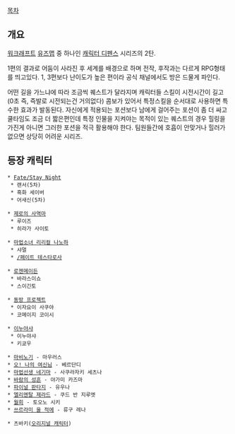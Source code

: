 [[목차]]
== 개요 ==
[[워크래프트]] [[유즈맵]] 중 하나인 [[캐릭터 디펜스]] 시리즈의 2탄.

1편의 결과로 어둠이 사라진 후 세계를 배경으로 하며 전작, 후작과는 다르게 RPG형태를 띄고있다. 1, 3편보다 난이도가 높은 편이라 공식 채널에서도 방은 드물게 파인다.

어떤 길을 가느냐에 따라 조금씩 퀘스트가 달라지며 캐릭터들 스킬이 시전시간이 길고(0초 즉, 즉발로 시전되는건 거의없다) 콤보가 있어서 특정스킬을 순서대로 사용하면 특수한 효과가 발동된다. 자신에게 적용되는 포션보다 남에게 걸어주는 포션이 좀 더 싸고 쿨타임도 조금 더 짧은편인데 특정 인물을 지켜야는 목적이 있는 퀘스트의 경우 힐링을 가진게 아니면 그러한 포션을 적극 활용해야 한다. 팀원들간에 호흡이 안맞거나 힐러가 없으면 상당히 어려운 시리즈.

== 등장 캐릭터 ==
 * [[Fate/Stay Night]]
  * 랜서(5차)
  * 흑화 세이버
  * 어새신(5차)

 * [[제로의 사역마]]
  * 루이즈
  * 히라가 사이토

 * [[마법소녀 리리컬 나노하]]
  * 샤멀
  * [[/페이트 테스타로사]]

 * [[로젠메이든]]
  * 바라스이쇼
  * 스이긴토

 * [[동방 프로젝트]]
  * 이자요이 사쿠야
  * 코메이지 코이시

 * [[이누야샤]]
  * 이누야샤
  * 키쿄우

 * [[마비노기]] - 마우러스
 * [[오! 나의 여신님]] - 베르단디
 * [[마법선생 네기마]] - 사쿠라자키 세츠나
 * [[바람의 성흔]] - 야가미 카즈마
 * [[파이널 판타지]] - 유우나
 * [[엘리멘탈 제라드]] - 쿠드 반 지루엣
 * [[월희]] - 토오노 시키
 * [[쓰르라미 울 적에]] - 류구 레나

 * 츠바키([[오리지널 캐릭터]])

